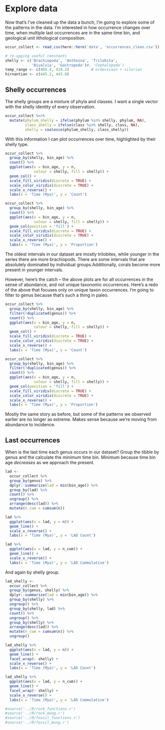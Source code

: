 # Explore data

Now that's I've cleaned up the data a bunch, I'm going to explore some of the patterns in the data. I'm interested in how occurrence changes over time, when multiple last occurrences are in the same time bin, and geological unit lithological composition.

```r

occur_collect <- read_csv(here::here('data', 'occurrences_clean.csv'))

# re-upping useful constants
shelly <- c('Brachiopoda', 'Anthozoa', 'Trilobita', 
            'Bivalvia', 'Gastropoda')#, 'Cephalopoda')
temp_range <- c(485.4, 419.2)          # ordovicain + silurian
hirnantian <- c(445.2, 443.8)

```


## Shelly occurrences 

The shelly groups are a mixture of phyla and classes. I want a single vector with the shelly identity of every observation.

```r

occur_collect %<>%
  mutate(phylum_shelly = ifelse(phylum %in% shelly, phylum, NA),
         class_shelly = ifelse(class %in% shelly, class, NA),
         shelly = coalesce(phylum_shelly, class_shelly))

```

With this information I can plot occurrences over time, highlighted by their shelly type.

```r

occur_collect %>%
  group_by(shelly, bin_age) %>%
  count() %>%
  ggplot(aes(x = bin_age, y = n, 
             colour = shelly, fill = shelly)) +
  geom_col() +
  scale_fill_viridis(discrete = TRUE) +
  scale_color_viridis(discrete = TRUE) +
  scale_x_reverse() +
  labs(x = 'Time (Mya)', y = 'Count')

occur_collect %>%
  group_by(shelly, bin_age) %>%
  count() %>%
  ggplot(aes(x = bin_age, y = n, 
             colour = shelly, fill = shelly)) +
  geom_col(position = 'fill') +
  scale_fill_viridis(discrete = TRUE) +
  scale_color_viridis(discrete = TRUE) +
  scale_x_reverse() +
  labs(x = 'Time (Mya)', y = 'Proportion')

```

The oldest intervals in our dataset are mostly trilobites, while younger in the series there are more brachiopods.  There are some intervals that are absolutely dominated by individual groups.Additionally, corals become more present in younger intervals.

However, here's the catch -- the above plots are for all occurrences in the sense of abundance, and not unique taxonomic occurrences. Here's a redo of the above that focuses only on unique taxon occurrences. I'm going to filter to genus because that's such a thing in paleo.


```r

occur_collect %>%
  group_by(shelly, bin_age) %>%
  filter(!duplicated(genus)) %>%
  count() %>%
  ggplot(aes(x = bin_age, y = n, 
             colour = shelly, fill = shelly)) +
  geom_col() +
  scale_fill_viridis(discrete = TRUE) +
  scale_color_viridis(discrete = TRUE) +
  scale_x_reverse() +
  labs(x = 'Time (Mya)', y = 'Count')

occur_collect %>%
  group_by(shelly, bin_age) %>%
  filter(!duplicated(genus)) %>%
  count() %>%
  ggplot(aes(x = bin_age, y = n, 
             colour = shelly, fill = shelly)) +
  geom_col(position = 'fill') +
  scale_fill_viridis(discrete = TRUE) +
  scale_color_viridis(discrete = TRUE) +
  scale_x_reverse() +
  labs(x = 'Time (Mya)', y = 'Proportion')

```

Mostly the same story as before, but some of the patterns we observed earlier are no longer as extreme. Makes sense because we're moving from abundance to incidence. 


## Last occurrences

When is the last time each genus occurs in our dataset? Group the tibble by genus and the calculate the *minimum* time bin. Minimum because time bin age *decreases* as we approach the present.

```r

lad <- 
  occur_collect %>%
  group_by(genus) %>%
  dplyr::summarize(lad = min(bin_age)) %>%
  group_by(lad) %>%
  count() %>%
  ungroup() %>%
  arrange(desc(lad)) %>%
  mutate(n_cum = cumsum(n))

lad %>%
  ggplot(aes(x = lad, y = n)) +
  geom_line() +
  scale_x_reverse() +
  labs(x = 'Time (Mya)', y = 'LAD Count')

lad %>%
  ggplot(aes(x = lad, y = n_cum)) +
  geom_line() +
  scale_x_reverse() +
  labs(x = 'Time (Mya)', y = 'LAD Cummulative')

```

And again by shelly group.

```r

lad_shelly <- 
  occur_collect %>%
  group_by(genus, shelly) %>%
  dplyr::summarize(lad = min(bin_age)) %>%
  group_by(shelly) %>%
  ungroup() %>%
  group_by(shelly, lad) %>%
  count() %>%
  ungroup() %>%
  group_by(shelly) %>%
  arrange(desc(lad)) %>%
  mutate(n_cum = cumsum(n)) %>%
  ungroup()

lad_shelly %>%
  ggplot(aes(x = lad, y = n)) +
  geom_line() +
  facet_wrap(~ shelly) +
  scale_x_reverse() +
  labs(x = 'Time (Mya)', y = 'LAD Count')

lad_shelly %>%
  ggplot(aes(x = lad, y = n_cum)) +
  geom_line() +
  facet_wrap(~ shelly) +
  scale_x_reverse() +
  labs(x = 'Time (Mya)', y = 'LAD Cummulative')

```







```r

#source('../R/rock_functions.r')
#source('../R/rock_mung.r')
#source('../R/fossil_functions.r')
#source('../R/fossil_mung.r')



```
